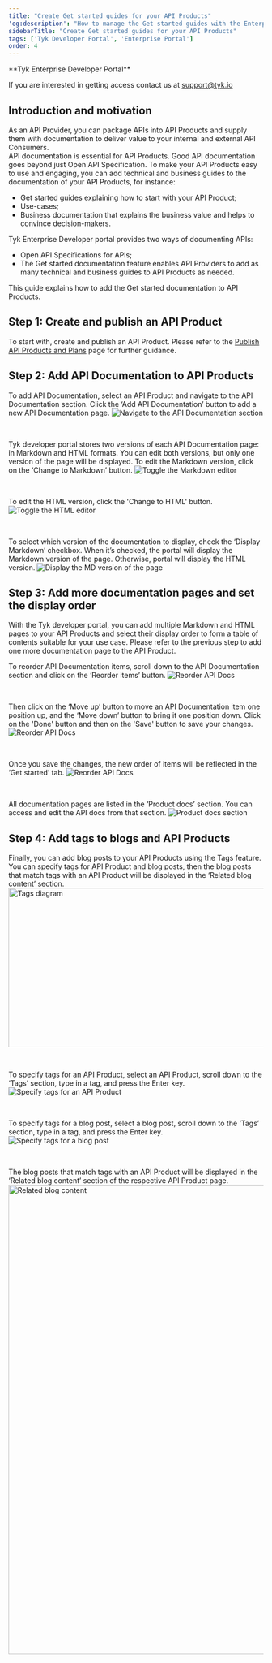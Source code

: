```yaml
---
title: "Create Get started guides for your API Products"
'og:description': "How to manage the Get started guides with the Enterprise Developer portal"
sidebarTitle: "Create Get started guides for your API Products"
tags: ['Tyk Developer Portal', 'Enterprise Portal']
order: 4
---
```



<Note>
**Tyk Enterprise Developer Portal**

If you are interested in getting access contact us at [support@tyk.io](<mailto:support@tyk.io?subject=Tyk Enterprise Portal Beta>)
</Note>


## Introduction and motivation

As an API Provider, you can package APIs into API Products and supply them with documentation to deliver value to your internal and external API Consumers.<br/>
API documentation is essential for API Products. Good API documentation goes beyond just Open API Specification. To make your API Products easy to use and engaging, you can add technical and business guides to the documentation of your API Products, for instance:
* Get started guides explaining how to start with your API Product;
* Use-cases;
* Business documentation that explains the business value and helps to convince decision-makers.

Tyk Enterprise Developer portal provides two ways of documenting APIs:
* Open API Specifications for APIs;
* The Get started documentation feature enables API Providers to add as many technical and business guides to API Products as needed.

This guide explains how to add the Get started documentation to API Products.


## Step 1: Create and publish an API Product

To start with, create and publish an API Product. Please refer to the [Publish API Products and Plans](/5.5/tyk-stack/tyk-developer-portal/enterprise-developer-portal/getting-started-with-enterprise-portal/publish-api-products-and-plans) page for further guidance.

## Step 2: Add API Documentation to API Products

To add API Documentation, select an API Product and navigate to the API Documentation section.
Click the ‘Add API Documentation’ button to add a new API Documentation page.
<img src="/img/dashboard/portal-management/enterprise-portal/api-docs-navigate-to-the-api-docs-section.png" alt="Navigate to the API Documentation section" />

<br/>

Tyk developer portal stores two versions of each API Documentation page: in Markdown and HTML formats.
You can edit both versions, but only one version of the page will be displayed.
To edit the Markdown version, click on the ‘Change to Markdown’ button.
<img src="/img/dashboard/portal-management/enterprise-portal/api-documentation-page-change-to-md.png" alt="Toggle the Markdown editor" />

<br/>

To edit the HTML version, click the 'Change to HTML' button.
<img src="/img/dashboard/portal-management/enterprise-portal/api-documentation-page-change-to-html.png" alt="Toggle the HTML editor" />

<br/>

To select which version of the documentation to display, check the ‘Display Markdown’ checkbox.
When it’s checked, the portal will display the Markdown version of the page.
Otherwise, portal will display the HTML version.
<img src="/img/dashboard/portal-management/enterprise-portal/api-documentation-page-display-md-version.png" alt="Display the MD version of the page" />


## Step 3: Add more documentation pages and set the display order

With the Tyk developer portal, you can add multiple Markdown and HTML pages to your API Products and select their display order to form a table of contents suitable for your use case.
Please refer to the previous step to add one more documentation page to the API Product.

To reorder API Documentation items, scroll down to the API Documentation section and click on the ‘Reorder items’ button.
<img src="/img/dashboard/portal-management/enterprise-portal/api-documentation-page-start-reordering-docs.png" alt="Reorder API Docs" />

<br/>

Then click on the ‘Move up’ button to move an API Documentation item one position up, and the ‘Move down’ button to bring it one position down. Click on the 'Done' button and then on the 'Save' button to save your changes.
<img src="/img/dashboard/portal-management/enterprise-portal/api-documentation-page-move-doc-up.png" alt="Reorder API Docs" />

<br/>

Once you save the changes, the new order of items will be reflected in the ‘Get started’ tab.
<img src="/img/dashboard/portal-management/enterprise-portal/api-documentation-page-get-started-live.png" alt="Reorder API Docs" />

<br/>

All documentation pages are listed in the ‘Product docs’ section. You can access and edit the API docs from that section.
<img src="/img/dashboard/portal-management/enterprise-portal/product-docs-section.png" alt="Product docs section" />

## Step 4: Add tags to blogs and API Products

Finally, you can add blog posts to your API Products using the Tags feature.
You can specify tags for API Product and blog posts, then the blog posts that match tags with an API Product will be displayed in the ‘Related blog content’ section.
<img src="/img/dashboard/portal-management/enterprise-portal/tags-diagram.png" alt="Tags diagram" width="600" height="314" />

<br/>

To specify tags for an API Product, select an API Product, scroll down to the ‘Tags’ section, type in a tag, and press the Enter key.
<img src="/img/dashboard/portal-management/enterprise-portal/tags-section-in-api-product.png" alt="Specify tags for an API Product" />

<br/>

To specify tags for a blog post, select a blog post, scroll down to the ‘Tags’ section, type in a tag, and press the Enter key.
<img src="/img/dashboard/portal-management/enterprise-portal/tags-section-in-blog-post.png" alt="Specify tags for a blog post" />

<br/>

The blog posts that match tags with an API Product will be displayed in the ‘Related blog content’ section of the respective API Product page.
<img src="/img/dashboard/portal-management/enterprise-portal/related-blog-content.png" alt="Related blog content" width="800" height="925" />
